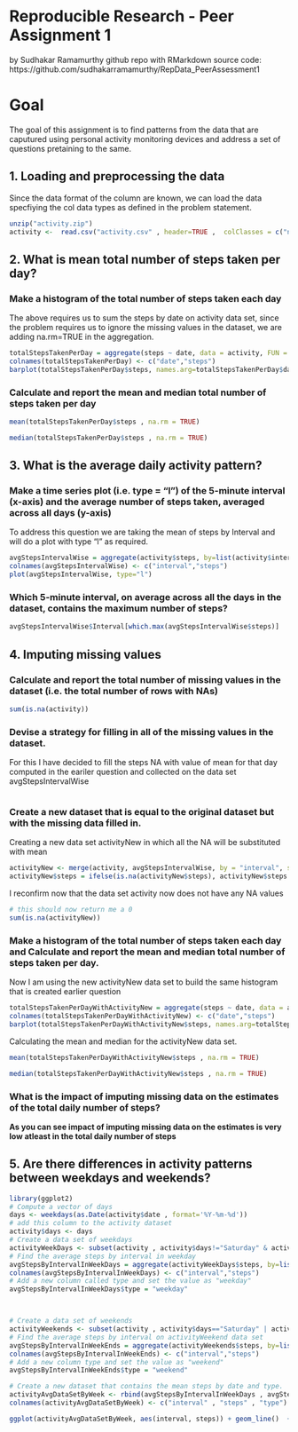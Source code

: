 Reproducible Research - Peer Assignment 1
=====
by Sudhakar Ramamurthy
github repo with RMarkdown source code:
https://github.com/sudhakarramamurthy/RepData_PeerAssessment1

# Goal
The goal of this assignment is to find patterns from the data that are caputured using personal activity monitoring devices and address a set of questions pretaining to the same.

## 1. Loading and preprocessing the data
Since the data format of the column are known, we can load the data specfiying the col data types as defined in the problem statement.
```r
unzip("activity.zip")
activity <-  read.csv("activity.csv" , header=TRUE ,  colClasses = c("numeric", "Date", "numeric"))
```

## 2. What is mean total number of steps taken per day?

### Make a histogram of the total number of steps taken each day

The above requires us to sum the steps by date on activity data set, since the problem requires us to ignore the missing values in the dataset, we are adding na.rm=TRUE in the aggregation.

```r
totalStepsTakenPerDay = aggregate(steps ~ date, data = activity, FUN = sum)
colnames(totalStepsTakenPerDay) <- c("date","steps")
barplot(totalStepsTakenPerDay$steps, names.arg=totalStepsTakenPerDay$date, xlab="date", ylab="steps")
```

### Calculate and report the mean and median total number of steps taken per day

```r
mean(totalStepsTakenPerDay$steps , na.rm = TRUE)
```

```r
median(totalStepsTakenPerDay$steps , na.rm = TRUE)
```

## 3. What is the average daily activity pattern?

### Make a time series plot (i.e. type = "l") of the 5-minute interval (x-axis) and the average number of steps taken, averaged across all days (y-axis)

To address this question we are taking the mean of steps by Interval and will do a plot with type "l" as required.

```r
avgStepsIntervalWise = aggregate(activity$steps, by=list(activity$interval), mean, na.rm=TRUE)
colnames(avgStepsIntervalWise) <- c("interval","steps")
plot(avgStepsIntervalWise, type="l")
```


### Which 5-minute interval, on average across all the days in the dataset, contains the maximum number of steps?

```r
avgStepsIntervalWise$Interval[which.max(avgStepsIntervalWise$steps)]
```

## 4. Imputing missing values

### Calculate and report the total number of missing values in the dataset (i.e. the total number of rows with NAs)

```r
sum(is.na(activity))
```

### Devise a strategy for filling in all of the missing values in the dataset.
For this I have decided to fill the steps NA with value of mean for that day computed in the eariler question and collected on the data set avgStepsIntervalWise

```r
```
### Create a new dataset that is equal to the original dataset but with the missing data filled in.

Creating a new data set activityNew in which all the NA will be substituted with mean
```r
activityNew <- merge(activity, avgStepsIntervalWise, by = "interval", suffixes = c("",".mean"))
activityNew$steps = ifelse(is.na(activityNew$steps), activityNew$steps.mean, activityNew$steps)
```

I reconfirm now that the data set activity now does not have any NA values


```r
# this should now return me a 0
sum(is.na(activityNew))
```

### Make a histogram of the total number of steps taken each day and Calculate and report the mean and median total number of steps taken per day.

Now I am using the new activityNew data set to build the same histogram that is created earlier question

```r
totalStepsTakenPerDayWithActivityNew = aggregate(steps ~ date, data = activityNew, FUN = sum)
colnames(totalStepsTakenPerDayWithActivityNew) <- c("date","steps")
barplot(totalStepsTakenPerDayWithActivityNew$steps, names.arg=totalStepsTakenPerDayWithActivityNew$date, xlab="date", ylab="steps")
```

Calculating the mean and median for the activityNew data set.

```r
mean(totalStepsTakenPerDayWithActivityNew$steps , na.rm = TRUE)
```

```r
median(totalStepsTakenPerDayWithActivityNew$steps , na.rm = TRUE)
```

### What is the impact of imputing missing data on the estimates of the total daily number of steps?

**As you can see impact of imputing missing data on the estimates is very low atleast in the total daily number of steps**


## 5. Are there differences in activity patterns between weekdays and weekends?

```r
library(ggplot2)
# Compute a vector of days
days <- weekdays(as.Date(activity$date , format='%Y-%m-%d'))
# add this column to the activity dataset
activity$days <- days
# Create a data set of weekdays
activityWeekDays <- subset(activity , activity$days!="Saturday" & activity$days != "Sunday")
# Find the average steps by interval in weekday
avgStepsByIntervalInWeekDays = aggregate(activityWeekDays$steps, by=list(activityWeekDays$interval), mean, na.rm=TRUE)
colnames(avgStepsByIntervalInWeekDays) <- c("interval","steps")
# Add a new column called type and set the value as "weekday"
avgStepsByIntervalInWeekDays$type = "weekday"



# Create a data set of weekends
activityWeekends <- subset(activity , activity$days=="Saturday" | activity$days == "Sunday")
# Find the average steps by interval on activityWeekend data set
avgStepsByIntervalInWeekEnds = aggregate(activityWeekends$steps, by=list(activityWeekends$interval), mean, na.rm=TRUE)
colnames(avgStepsByIntervalInWeekEnds) <- c("interval","steps")
# Add a new column type and set the value as "weekend"
avgStepsByIntervalInWeekEnds$type = "weekend"

# Create a new dataset that contains the mean steps by date and type.
activityAvgDataSetByWeek <- rbind(avgStepsByIntervalInWeekDays , avgStepsByIntervalInWeekEnds)
colnames(activityAvgDataSetByWeek) <- c("interval" , "steps" , "type")

ggplot(activityAvgDataSetByWeek, aes(interval, steps)) + geom_line()  + facet_grid( type ~ .)
```

